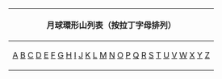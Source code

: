 {| border="1" cellpadding="4" cellspacing="0" align="center" style="margin: 0 0 0 0; background: #f9f9f9; border: 1px #aaa solid; border-collapse: collapse; margin-left: auto; margin-right: auto;"
! bgcolor="#DDDDDD" colspan="6" | 月球環形山列表（按拉丁字母排列）
|-
|[[月球環形山列表 (A-B)#A|A]]&nbsp;[[月球環形山列表 (A-B)#B|B]]&nbsp;[[月球環形山列表 (C-F)#C|C]]&nbsp;[[月球環形山列表 (C-F)#D|D]]&nbsp;[[月球環形山列表 (C-F)#E|E]]&nbsp;[[月球環形山列表 (C-F)#F|F]]&nbsp;[[月球環形山列表 (G-K)#G|G]]&nbsp;[[月球環形山列表 (G-K)#H|H]]&nbsp;[[月球環形山列表 (G-K)#I|I]]&nbsp;[[月球環形山列表 (G-K)#J|J]]&nbsp;[[月球環形山列表 (G-K)#K|K]]&nbsp;[[月球環形山列表 (L-N)#L|L]]&nbsp;[[月球環形山列表 (L-N)#M|M]]&nbsp;[[月球環形山列表 (L-N)#N|N]]&nbsp;[[月球環形山列表 (O-Q)#O|O]]&nbsp;[[月球環形山列表 (O-Q)#P|P]]&nbsp;[[月球環形山列表 (O-Q)#Q|Q]]&nbsp;[[月球環形山列表 (R-S)#R|R]]&nbsp;[[月球環形山列表 (R-S)#S|S]]&nbsp;[[月球環形山列表 (T-Z)#T|T]]&nbsp;[[月球環形山列表 (T-Z)#U|U]]&nbsp;[[月球環形山列表 (T-Z)#V|V]]&nbsp;[[月球環形山列表 (T-Z)#W|W]]&nbsp;[[月球環形山列表 (T-Z)#X|X]]&nbsp;[[月球環形山列表 (T-Z)#Y|Y]]&nbsp;[[月球環形山列表 (T-Z)#Z|Z]]
|}<noinclude>[[Category:地理模板|{{PAGENAME}}]]</noinclude>
<!--
|[[月球環形山列表 (A-B)|A-B]]
|[[月球環形山列表 (C-F)|C-F]]
|[[月球環形山列表 (G-K)|G-K]]
|[[月球環形山列表 (L-N)|L-N]]
|[[月球環形山列表 (O-Q)|O-Q]]
|[[月球環形山列表 (R-S)|R-S]]
|[[月球環形山列表 (T-Z)|T-Z]]
-->